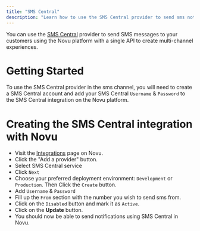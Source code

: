 ```yaml
---
title: "SMS Central"
description: "Learn how to use the SMS Central provider to send sms notifications using Novu"
---
```


You can use the [SMS Central](https://www.smscentral.com.au/) provider to send SMS messages to your customers using the Novu platform with a single API to create multi-channel experiences.

# Getting Started

To use the SMS Central provider in the sms channel, you will need to create a SMS Central account and add your SMS Central `Username` & `Password` to the SMS Central integration on the Novu platform.

# Creating the SMS Central integration with Novu

- Visit the [Integrations](https://dashboard.novu.co/integrations?utm_campaign=docs-sms-smscentral) page on Novu.
- Click the "Add a provider" button.
- Select SMS Central service
- Click `Next`
- Choose your preferred deployment environment: `Development` or `Production`. Then Click the `Create` button.
- Add `Username` & `Password`
- Fill up the `From` section with the number you wish to send sms from.
- Click on the `Disabled` button and mark it as `Active`.
- Click on the **Update** button.
- You should now be able to send notifications using SMS Central in Novu.
